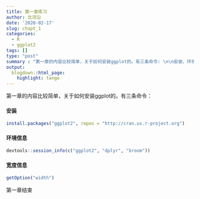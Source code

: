 ```yaml
---
title: 第一章练习
author: 北河沿
date: '2020-02-17'
slug: chapt_1
categories:
  - R
  - ggplot2 
tags: []
type: "post"
summary : "第一章的内容比较简单，关于如何安装ggplot的。有三条命令: \n\n安装、环境信息、宽度信息"
output:
  blogdown::html_page:
    highlight: tango
---
```



第一章的内容比较简单，关于如何安装ggplot的。有三条命令：


#### 安装
```R
install.packages("ggplot2", repos = "http://cran.us.r-project.org")
```


#### 环境信息
```r
devtools::session_info(c("ggplot2", "dplyr", "broom"))
```

#### 宽度信息
```R
getOption("width")
```

第一章结束

